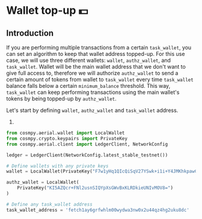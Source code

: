 # Wallet top-up 💵

## Introduction

If you are performing multiple transactions from a certain `task_wallet`, you can set an algorithm to keep that wallet address topped-up. For this use case, we will use three different wallets: `wallet`, `authz_wallet`, and `task_wallet`. Wallet will be the main wallet address that we don't want to give full access to, therefore we will authorize `authz_wallet` to send a certain amount of tokens from wallet to `task_wallet` every time `task_wallet` balance falls below a certain `minimum_balance` threshold. This way, `task_wallet` can keep performing transactions using the main wallet's tokens by being topped-up by `authz_wallet`.

Let's start by defining `wallet`, `authz_wallet` and `task_wallet` address.


1.
```py copy
from cosmpy.aerial.wallet import LocalWallet
from cosmpy.crypto.keypairs import PrivateKey
from cosmpy.aerial.client import LedgerClient, NetworkConfig

ledger = LedgerClient(NetworkConfig.latest_stable_testnet())

# Define wallets with any private keys
wallet = LocalWallet(PrivateKey("F7w1yHq1QIcQiSqV27YSwk+i1i+Y4JMKhkpawCQIh6s="))

authz_wallet = LocalWallet(
    PrivateKey("KI5AZQcr+FNl2usnSIQYpXsGWvBxKLRDkieUNIvMOV8=")
)

# Define any task_wallet address
task_wallet_address = 'fetch1ay6grfwhlm00wydwa3nw0x2u44qz4hg2uku8dc'
```
